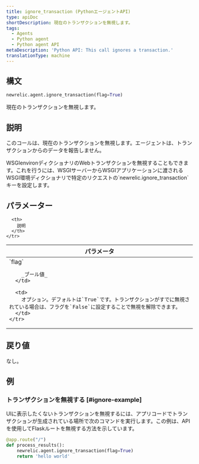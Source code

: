 ```yaml
---
title: ignore_transaction (PythonエージェントAPI)
type: apiDoc
shortDescription: 現在のトランザクションを無視します。
tags:
  - Agents
  - Python agent
  - Python agent API
metaDescription: 'Python API: This call ignores a transaction.'
translationType: machine
---
```


## 構文

```py
newrelic.agent.ignore_transaction(flag=True)
```

現在のトランザクションを無視します。

## 説明

このコールは、現在のトランザクションを無視します。エージェントは、トランザクションからのデータを報告しません。

<Callout variant="tip">
  WSGIenvironディクショナリのWebトランザクションを無視することもできます。これを行うには、WSGIサーバーからWSGIアプリケーションに渡されるWSGI環境ディクショナリで特定のリクエストの`newrelic.ignore_transaction`キーを設定します。
</Callout>

## パラメーター

<table>
  <thead>
    <tr>
      <th width="25%">
        パラメータ
      </th>

      <th>
        説明
      </th>
    </tr>
  </thead>

  <tbody>
    <tr>
      <td>
        `flag`

        _ブール値_
      </td>

      <td>
        オプション。デフォルトは`True`です。トランザクションがすでに無視されている場合は、フラグを`False`に設定することで無視を解除できます。
      </td>
    </tr>
  </tbody>
</table>

## 戻り値

なし。

## 例

### トランザクションを無視する [#ignore-example]

UIに表示したくないトランザクションを無視するには、アプリコードでトランザクションが生成されている場所で次のコマンドを実行します。この例は、APIを使用してFlaskルートを無視する方法を示しています。

```py
@app.route("/")
def process_results():
    newrelic.agent.ignore_transaction(flag=True)
    return 'hello world'
```